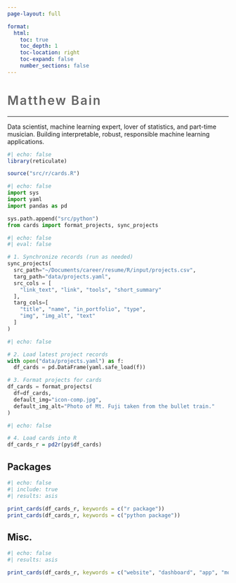 ```yaml
---
page-layout: full

format:
  html:
    toc: true
    toc_depth: 1
    toc-location: right
    toc-expand: false
    number_sections: false
---
```


::: {.banner}
<!-- ![](images/banner-fuji-04.jpg "fujinai"){style="border: 0px solid black; box-shadow: 4px 4px 8px rgba(0, 0, 0, 0.4)" width="100%" fig-align="center"} -->
<!-- ![](images/icon-comp.jpg "fujinai"){style="border: 0px solid black; box-shadow: 4px 4px 8px rgba(0, 0, 0, 0.4)" width="250px" fig-align="center" class="circular"} --> 

::: {.centered}
<h1 class="title text-center" style="font-weight: 600; color: rgb(100, 100, 100); letter-spacing: 2.5px;">Matthew Bain</h1>

<!-- # Matthew Bain -->

---

Data scientist, machine learning expert, lover of statistics, and
part-time musician. Building interpretable, robust, responsible machine
learning applications.
:::

:::

```r
#| echo: false
library(reticulate)

source("src/r/cards.R")
```

```python
#| echo: false
import sys
import yaml
import pandas as pd

sys.path.append("src/python")
from cards import format_projects, sync_projects
```


```python
#| echo: false
#| eval: false

# 1. Synchronize records (run as needed)
sync_projects(
  src_path="~/Documents/career/resume/R/input/projects.csv",
  targ_path="data/projects.yaml",
  src_cols = [
    "link_text", "link", "tools", "short_summary"
  ],
  targ_cols=[
    "title", "name", "in_portfolio", "type",
    "img", "img_alt", "text"
  ]
)

```

```python
#| echo: false

# 2. Load latest project records
with open("data/projects.yaml") as f:
  df_cards = pd.DataFrame(yaml.safe_load(f))

# 3. Format projects for cards
df_cards = format_projects(
  df=df_cards,
  default_img="icon-comp.jpg",
  default_img_alt="Photo of Mt. Fuji taken from the bullet train."
)

```

```r
#| echo: false

# 4. Load cards into R
df_cards_r = pd2r(py$df_cards)

```

<!--
## Main sites

::: {.grid}

```r
#| echo: false
#| include: true
#| results: asis

print_cards(df_cards_r, keywords = c("blog"))

# add_card(
#   img = "childe-hassam-the-concord-meadow-comp.jpg",
#   name = "Data science blog", 
#   text = "I write a data science blog, \"Notes and numbers\",
#   link = "https://blog.matthewbain.net",
#   img_alt = "The Concord Meadow by Childe Hassam, public domain.",
#   link_text = "blog.matthewbain.net"
# )
  
```

:::
-->

## Packages

::: {.grid}

```r
#| echo: false
#| include: true
#| results: asis

print_cards(df_cards_r, keywords = c("r package"))
print_cards(df_cards_r, keywords = c("python package"))

```

:::

<!--
## Analyses

::: {.grid}

```r
#| echo: false
#| results: asis

print_cards(df_cards_r, keywords = c("analysis"))

```

:::
-->

## Misc.

::: {.grid}

```r
#| echo: false
#| results: asis

print_cards(df_cards_r, keywords = c("website", "dashboard", "app", "model"))

```

:::
